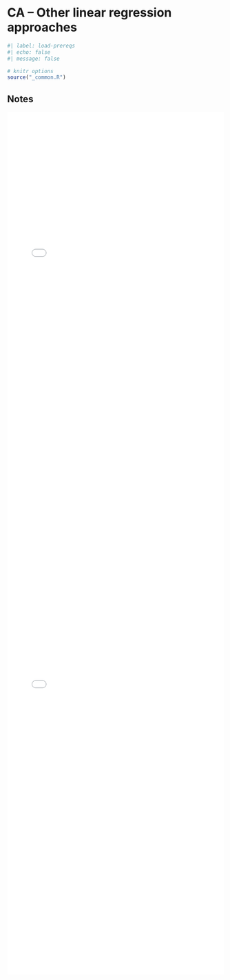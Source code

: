 # CA -- Other linear regression approaches

```r
#| label: load-prereqs
#| echo: false
#| message: false

# knitr options
source("_common.R")

```

## Notes 

<embed src="files/ca-3-7a-notes.pdf"type="application/pdf" width="100%" height="1000px"></embed>

<embed src="files/ca-3-7b-notes.pdf"type="application/pdf" width="100%" height="1000px"></embed>